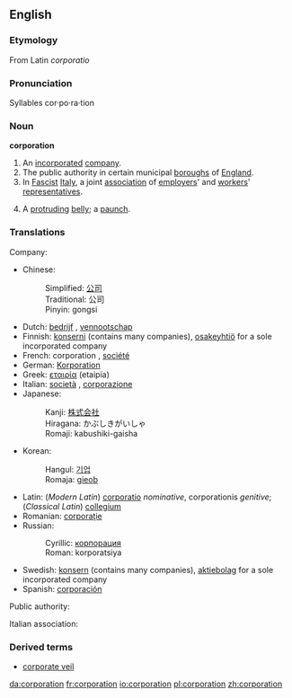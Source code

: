 {{wikipedia}}
==English==

===Etymology===
From Latin ''corporatio''

===Pronunciation===
Syllables
cor·po·ra·tion

===Noun===
'''corporation'''

#An [[incorporated]] [[company]].
#The public authority in certain municipal [[boroughs]] of [[England]].
#In [[Fascist]] [[Italy]], a joint [[association]] of [[employers]]' and [[workers]]' [[representatives]].
# {{US}} {{slang}} A [[protruding]] [[belly]]; a [[paunch]].

===Translations===
Company:

*Chinese: 
*:Simplified: [[公司]]
*:Traditional: 公司
*:Pinyin: gongsi
*Dutch: [[bedrijf]] {{n}}, [[vennootschap]] {{n}}
*Finnish: [[konserni]] (contains many companies), [[osakeyhtiö]] for a sole incorporated company
*French: corporation {{f}}, [[société]] {{f}}
*German: [[Korporation]]
*Greek: [[εταιρία]] (etaipía) {{f}}
*Italian: [[società]] {{f}}, [[corporazione]] {{f}}
*Japanese: 
*:Kanji: [[株式会社]]
*:Hiragana: かぶしきがいしゃ
*:Romaji: kabushiki-gaisha
*Korean: 
*:Hangul: [[기업]]
*:Romaja: [[gieob]]
*Latin: (''Modern Latin'') [[corporatio]] {{f}} ''nominative'', corporationis ''genitive''; (''Classical Latin'') [[collegium]] {{n}}
*Romanian: [[corporaţie]] {{f}}
*Russian: 
*:Cyrillic: [[корпорация]]
*:Roman: korporatsiya
*Swedish: [[konsern]] (contains many companies), [[aktiebolag]] for a sole incorporated company
*Spanish: [[corporación]]

Public authority:

Italian association:

===Derived terms===
* [[corporate veil]]

[[da:corporation]]
[[fr:corporation]]
[[io:corporation]]
[[pl:corporation]]
[[zh:corporation]]